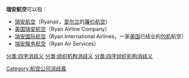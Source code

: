 '''瑞安航空'''可以指：

* [[瑞安航空|瑞安航空]]（Ryanair，[[爱尔兰|爱尔兰]]的[[廉价航空|廉价航空]]）
* [[美国瑞安航空|美国瑞安航空]]（Ryan Airline Company）
* [[瑞安国际航空|瑞安国际航空]]（Ryan International Airlines，一家[[美国|美国]]已结业的[[包机|包机]]航空）
* [[瑞安服务航空|瑞安服务航空]]（Ryan Air Services）

{{disambig}}
[[Category:航空公司消歧義|Category:航空公司消歧義]]
[[分类:四字消歧义|分类:四字消歧义]]
[[分类:组织机构消歧义|分类:组织机构消歧义]]
[[分类:四字组织机构消歧义|分类:四字组织机构消歧义]]